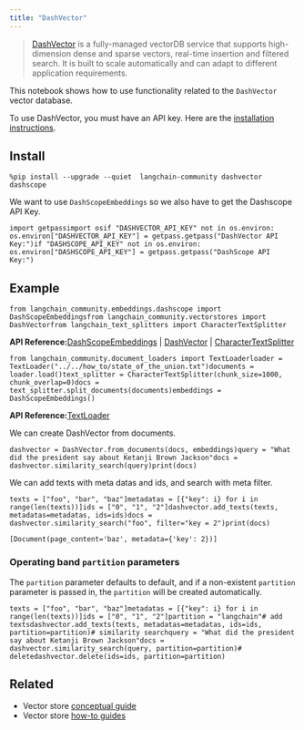 ```yaml
---
title: "DashVector"
---
```


> [DashVector](https://help.aliyun.com/document_detail/2510225.html) is a fully-managed vectorDB service that supports high-dimension dense and sparse vectors, real-time insertion and filtered search. It is built to scale automatically and can adapt to different application requirements.

This notebook shows how to use functionality related to the `DashVector` vector database.

To use DashVector, you must have an API key. Here are the [installation instructions](https://help.aliyun.com/document_detail/2510223.html).

## Install

```
%pip install --upgrade --quiet  langchain-community dashvector dashscope
```

We want to use `DashScopeEmbeddings` so we also have to get the Dashscope API Key.

```
import getpassimport osif "DASHVECTOR_API_KEY" not in os.environ:    os.environ["DASHVECTOR_API_KEY"] = getpass.getpass("DashVector API Key:")if "DASHSCOPE_API_KEY" not in os.environ:    os.environ["DASHSCOPE_API_KEY"] = getpass.getpass("DashScope API Key:")
```

## Example

```
from langchain_community.embeddings.dashscope import DashScopeEmbeddingsfrom langchain_community.vectorstores import DashVectorfrom langchain_text_splitters import CharacterTextSplitter
```

**API Reference:**[DashScopeEmbeddings](https://python.langchain.com/api_reference/community/embeddings/langchain_community.embeddings.dashscope.DashScopeEmbeddings.html) | [DashVector](https://python.langchain.com/api_reference/community/vectorstores/langchain_community.vectorstores.dashvector.DashVector.html) | [CharacterTextSplitter](https://python.langchain.com/api_reference/text_splitters/character/langchain_text_splitters.character.CharacterTextSplitter.html)

```
from langchain_community.document_loaders import TextLoaderloader = TextLoader("../../how_to/state_of_the_union.txt")documents = loader.load()text_splitter = CharacterTextSplitter(chunk_size=1000, chunk_overlap=0)docs = text_splitter.split_documents(documents)embeddings = DashScopeEmbeddings()
```

**API Reference:**[TextLoader](https://python.langchain.com/api_reference/community/document_loaders/langchain_community.document_loaders.text.TextLoader.html)

We can create DashVector from documents.

```
dashvector = DashVector.from_documents(docs, embeddings)query = "What did the president say about Ketanji Brown Jackson"docs = dashvector.similarity_search(query)print(docs)
```

We can add texts with meta datas and ids, and search with meta filter.

```
texts = ["foo", "bar", "baz"]metadatas = [{"key": i} for i in range(len(texts))]ids = ["0", "1", "2"]dashvector.add_texts(texts, metadatas=metadatas, ids=ids)docs = dashvector.similarity_search("foo", filter="key = 2")print(docs)
```

```
[Document(page_content='baz', metadata={'key': 2})]
```

### Operating band `partition` parameters

The `partition` parameter defaults to default, and if a non-existent `partition` parameter is passed in, the `partition` will be created automatically.

```
texts = ["foo", "bar", "baz"]metadatas = [{"key": i} for i in range(len(texts))]ids = ["0", "1", "2"]partition = "langchain"# add textsdashvector.add_texts(texts, metadatas=metadatas, ids=ids, partition=partition)# similarity searchquery = "What did the president say about Ketanji Brown Jackson"docs = dashvector.similarity_search(query, partition=partition)# deletedashvector.delete(ids=ids, partition=partition)
```

## Related

* Vector store [conceptual guide](/oss/concepts/vectorstores)
* Vector store [how-to guides](/oss/how_to/#vector-stores)

